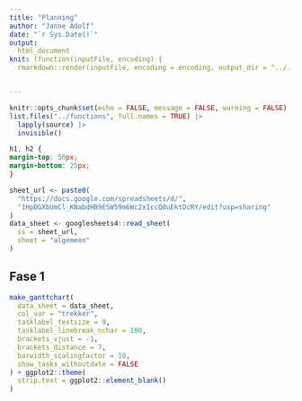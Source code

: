 ```yaml
---
title: "Planning"
author: "Janne Adolf"
date: "`r Sys.Date()`"
output: 
  html_document
knit: (function(inputFile, encoding) {
  rmarkdown::render(inputFile, encoding = encoding, output_dir = "../../output") })


---
```


```r
knitr::opts_chunk$set(echo = FALSE, message = FALSE, warning = FALSE)
list.files("../functions", full.names = TRUE) |>
  lapply(source) |>
  invisible()
```

```css
h1, h2 {
margin-top: 50px; 
margin-bottom: 25px;
}
```


```r
sheet_url <- paste0(
  "https://docs.google.com/spreadsheets/d/",
  "1HpDGXbUmCl_KNabdHB9ESW59m6Wc2x1ccQ8uEktDcRY/edit?usp=sharing"
)
data_sheet <- googlesheets4::read_sheet(
  ss = sheet_url,
  sheet = "algemeen"
)
```

## Fase 1 
```r
make_ganttchart(
  data_sheet = data_sheet,
  col_var = "trekker",
  tasklabel_textsize = 9,
  tasklabel_linebreak_nchar = 100,
  brackets_vjust = -1,
  brackets_distance = 7,
  barwidth_scalingfactor = 10,
  show_tasks_withoutdate = FALSE
) + ggplot2::theme(
  strip.text = ggplot2::element_blank()
)
```


